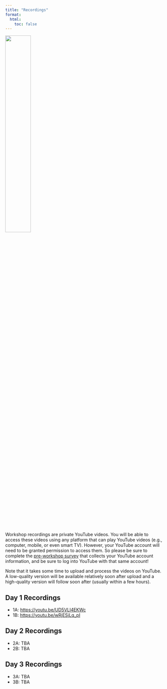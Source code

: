 ```yaml
---
title: "Recordings"
format:
  html:
    toc: false
---
```


:::{.text-center}
![](../img/videos_2780E3.svg){width="40%"}
:::

Workshop recordings are private YouTube videos. You will be able to access these videos using any platform that can play YouTube videos (e.g., computer, mobile, or even smart TV). However, your YouTube account will need to be granted permission to access them. So please be sure to complete the [pre-workshop survey](https://forms.gle/D2kRaoUiFXvSs9Gb6) that collects your YouTube account information, and be sure to log into YouTube with that same account!

Note that it takes some time to upload and process the videos on YouTube. A low-quality version will be available relatively soon after upload and a high-quality version will follow soon after (usually within a few hours).

## Day 1 Recordings

- 1A: <https://youtu.be/UD5VLl4EKWc>
- 1B: <https://youtu.be/wRjESjLq_pI>

## Day 2 Recordings

- 2A: TBA
- 2B: TBA

## Day 3 Recordings

- 3A: TBA
- 3B: TBA
